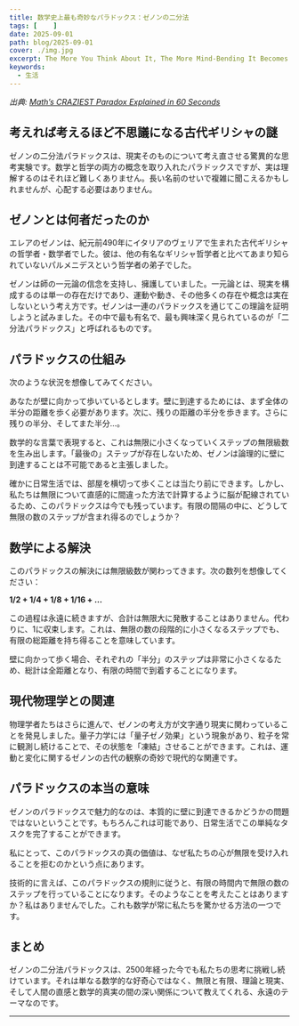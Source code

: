 ```yaml
---
title: 数学史上最も奇妙なパラドックス：ゼノンの二分法
tags: [    ]
date: 2025-09-01
path: blog/2025-09-01
cover: ./img.jpg
excerpt: The More You Think About It, The More Mind-Bending It Becomes
keywords:
  - 生活
---
```


*出典: [Math’s CRAZIEST Paradox Explained in 60 Seconds](https://medium.com/puzzle-sphere/maths-craziest-paradox-explained-in-60-seconds-59e3645c93a7)*

## 考えれば考えるほど不思議になる古代ギリシャの謎

ゼノンの二分法パラドックスは、現実そのものについて考え直させる驚異的な思考実験です。数学と哲学の両方の概念を取り入れたパラドックスですが、実は理解するのはそれほど難しくありません。長い名前のせいで複雑に聞こえるかもしれませんが、心配する必要はありません。

## ゼノンとは何者だったのか

エレアのゼノンは、紀元前490年にイタリアのヴェリアで生まれた古代ギリシャの哲学者・数学者でした。彼は、他の有名なギリシャ哲学者と比べてあまり知られていないパルメニデスという哲学者の弟子でした。

ゼノンは師の一元論の信念を支持し、擁護していました。一元論とは、現実を構成するのは単一の存在だけであり、運動や動き、その他多くの存在や概念は実在しないという考え方です。ゼノンは一連のパラドックスを通じてこの理論を証明しようと試みました。その中で最も有名で、最も興味深く見られているのが「二分法パラドックス」と呼ばれるものです。

## パラドックスの仕組み

次のような状況を想像してみてください。

あなたが壁に向かって歩いているとします。壁に到達するためには、まず全体の半分の距離を歩く必要があります。次に、残りの距離の半分を歩きます。さらに残りの半分、そしてまた半分...。

数学的な言葉で表現すると、これは無限に小さくなっていくステップの無限級数を生み出します。「最後の」ステップが存在しないため、ゼノンは論理的に壁に到達することは不可能であると主張しました。

確かに日常生活では、部屋を横切って歩くことは当たり前にできます。しかし、私たちは無限について直感的に間違った方法で計算するように脳が配線されているため、このパラドックスは今でも残っています。有限の間隔の中に、どうして無限の数のステップが含まれ得るのでしょうか？

## 数学による解決

このパラドックスの解決には無限級数が関わってきます。次の数列を想像してください：

**1/2 + 1/4 + 1/8 + 1/16 + ...**

この過程は永遠に続きますが、合計は無限大に発散することはありません。代わりに、1に収束します。これは、無限の数の段階的に小さくなるステップでも、有限の総距離を持ち得ることを意味しています。

壁に向かって歩く場合、それぞれの「半分」のステップは非常に小さくなるため、総計は全距離となり、有限の時間で到着することになります。

## 現代物理学との関連

物理学者たちはさらに進んで、ゼノンの考え方が文字通り現実に関わっていることを発見しました。量子力学には「量子ゼノ効果」という現象があり、粒子を常に観測し続けることで、その状態を「凍結」させることができます。これは、運動と変化に関するゼノンの古代の観察の奇妙で現代的な関連です。

## パラドックスの本当の意味

ゼノンのパラドックスで魅力的なのは、本質的に壁に到達できるかどうかの問題ではないということです。もちろんこれは可能であり、日常生活でこの単純なタスクを完了することができます。

私にとって、このパラドックスの真の価値は、なぜ私たちの心が無限を受け入れることを拒むのかという点にあります。

技術的に言えば、このパラドックスの規則に従うと、有限の時間内で無限の数のステップを行っていることになります。そのようなことを考えたことはありますか？私はありませんでした。これも数学が常に私たちを驚かせる方法の一つです。

## まとめ

ゼノンの二分法パラドックスは、2500年経った今でも私たちの思考に挑戦し続けています。それは単なる数学的な好奇心ではなく、無限と有限、理論と現実、そして人間の直感と数学的真実の間の深い関係について教えてくれる、永遠のテーマなのです。

---